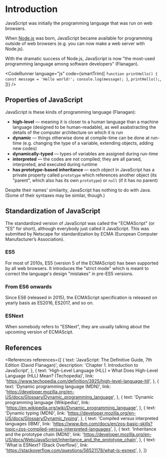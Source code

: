 
# Introduction

JavaScript was initially the programming language that was run on web browsers.

When [Node.js](https://nodejs.org/en/) was born, JavaScript became available for programming outside of web browsers (e.g. you can now make a web server with Node.js).

With the dramatic success of Node.js, JavaScript is now "the most-used programming language among software developers" (Flanagan).

<CodeRunner
  language="js"
  code={smartTrim([
    `
      function printHello() {
        const message = 'Hello world!';
        console.log(message);
      }
    `,
    `
      printHello();
    `,
  ])}
/>

## Properties of JavaScript

JavaScript is these kinds of programming language (Flanagan):

- **high-level** &mdash; meaning it is closer to a human language than a machine language (designed to be human-readable), as well asabstracting the details of the computer architecture on which it is run
- **dynamic** &mdash; things otherwise done at compile-time can be done at run-time (e.g. changing the type of a variable, extending objects, adding new codes)
- **dynamically-typed** &mdash; types of variables are assigned during run-time
- **interpreted** &mdash; the codes are not compiled; they are all parsed, interpreted, and executed during runtime
- **has prototype-based inheritance** &mdash; each object in JavaScript has a private property called `prototype` which references another object (its "parent", which also has its own `prototype`) or `null` (if it has no parent)

Despite their names' similarity, JavaScript has nothing to do with Java. (Some of their syntaxes may be similar, though.)

## Standardization of JavaScript

The standardized version of JavaScript was called the "ECMAScript" (or "ES" for short), although everybody just called it JavaScript. This was submitted by Netscape for standardization by ECMA (European Computer Manufacturer’s Association).

### ES5

For most of 2010s, ES5 (version 5 of the ECMAScript) has been supported by all web browsers. It introduces the "strict mode" which is meant to correct the language's design "mistakes" in pre-ES5 versions.

### From ES6 onwards

Since ES6 (released in 2015), the ECMAScript specification is released on yearly basis as ES2016, ES2017, and so on.

### ESNext

When somebody refers to "ESNext", they are usually talking about the upcoming version of ECMAScipt.

## References

<References
  references={[
    {
      text: 'JavaScript: The Definitive Guide, 7th Edition (David Flanagan)',
      description: 'Chapter 1. Introduction to JavaScript',
    },
    {
      text: 'High-Level Language (HLL) » What Does High-Level Language (HLL) Mean? (Techopedia)',
      link: 'https://www.techopedia.com/definition/3925/high-level-language-hll',
    },
    {
      text: 'Dynamic programming language (MDN)',
      link: 'https://developer.mozilla.org/en-US/docs/Glossary/Dynamic_programming_language',
    },
    {
      text: 'Dynamic programming language (Wikipedia)',
      link: 'https://en.wikipedia.org/wiki/Dynamic_programming_language',
    },
    {
      text: 'Dynamic typing (MDN)',
      link: 'https://developer.mozilla.org/en-US/docs/Glossary/Dynamic_typing',
    },
    {
      text: 'Compiled versus interpreted languages (IBM)',
      link:
        'https://www.ibm.com/docs/en/zos-basic-skills?topic=zos-compiled-versus-interpreted-languages',
    },
    {
      text: 'Inheritance and the prototype chain (MDN)',
      link:
        'https://developer.mozilla.org/en-US/docs/Web/JavaScript/Inheritance_and_the_prototype_chain',
    },
    {
      text: 'What is ESNext? (Stack Overflow)',
      link: 'https://stackoverflow.com/questions/56521178/what-is-esnext',
    },
  ]}
></References>
